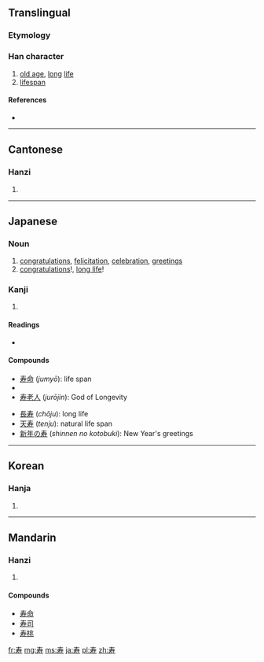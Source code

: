 {{also|壽}}
==Translingual==
{{zh-forms|寿|[[壽]]}}
===Etymology===
{{Han simp|壽}}

===Han character===
{{Han char|rn=41|rad=寸|as=04|sn=7|four=|canj=手大木戈 (QKDI)}}

# [[old age]], [[long]] [[life]]
# [[lifespan]]

====References====
* {{Han ref|kx=0294.021|dkj=07419|dj=0581.130|hdz=10504.040|uh=5BFF|ud=23551}}

----

==Cantonese==

===Hanzi===
{{yue-hanzi|jyut=|y=sau4|tra=壽}}

# {{defn|Cantonese|sort=寸04}}

----

==Japanese==

===Noun===
{{ja-noun|k|hira=ことぶき|rom=kotobuki}}

# [[congratulations]], [[felicitation]], [[celebration]], [[greetings]]
# [[congratulations]]!, [[long live|long life]]!

===Kanji===
{{ja-kanji|grade=c|rs=寸04}}

# {{defn|Japanese|sort=寸04}}

====Readings====
* {{ja-readings|on=じゅ (''ju''), す (''su''), しゅう (''shū'')|kun=[[ことぶき]] (''kotobuki''), [[ことぶく]] ([[寿く]], ''kotobuku''), [[ことほぐ]] ([[寿ぐ]], ''kotohogu'')|nanori=[[かず]] (''kazu''), [[じ]] (''ji''), [[じゅう]] (''jū'') [[すっ]] (''sut''), [[すみ]] (''sumi''), [[とし]] (''toshi''), [[としかつ]] (''toshikatsu''), [[なが]] (''naga''), [[のぶ]] (''nobu''), [[のり]] (''nori''), [[ひさ]] (''hisa''), [[ひさし]] (''hisashi''), [[やす]] (''yasu''), [[やすし]] (''yasushi'')}}

====Compounds====
{{top2}}
* [[寿命]] (''jumyō''): life span
* {{term|寿司||{{l|en|sushi}}|tr=[[すし]], {{l|ja|sushi|sc=Latn}}|lang=ja}}
* [[寿老人]] (''jurōjin''): God of Longevity
{{mid2}}
* [[長寿]] (''chōju''): long life
* [[天寿]] (''tenju''): natural life span
* [[新年の寿]] (''shinnen no kotobuki''): New Year's greetings
{{bottom}}

----

==Korean==

===Hanja===
{{ko-hanja|hangeul=[[수]]|rv=su|mr=su}}

# {{defn|Korean|sort=寸04}}

----

==Mandarin==

===Hanzi===
{{cmn-hanzi|tra=壽|pin=[[shòu]] ([[shou4]])|wg=shou<sup>4</sup>}}

# {{defn|Mandarin|sort=寸04}}

====Compounds====
* [[寿命]]
* [[寿司]]
* [[寿桃]]

[[fr:寿]]
[[mg:寿]]
[[ms:寿]]
[[ja:寿]]
[[pl:寿]]
[[zh:寿]]
